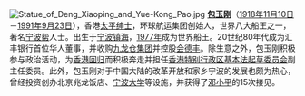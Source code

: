 [[File:Statue_of_Deng_Xiaoping_and_Yue-Kong_Pao.jpg|left]]
'''[[包玉刚|包玉刚]]'''（[[1918年|1918年]][[11月10日|11月10日]]－[[1991年|1991年]][[9月23日|9月23日]]），香港[[太平绅士|太平绅士]]，环球航运集团创始人，世界八大船王之一，著名[[宁波帮|宁波帮]]人士。出生于[[宁波|宁波]][[镇海|镇海]]，[[1977年|1977年]]成为世界船王。20世纪80年代成为汇丰银行首位华人董事，并收购[[九龙仓集团|九龙仓集团]]并控股[[会德丰|会德丰]]。除生意之外，包玉刚积极参与政治活动，为[[香港回归|香港回归]]而积极奔走并担任[[香港特别行政区基本法起草委员会|香港特别行政区基本法起草委员会]]副主任委员。此外，包玉刚对于中国大陆的改革开放和家乡宁波的发展也颇为热心，曾经投资创办北京兆龙饭店、[[宁波大学|宁波大学]]等设施，并获得了[[邓小平|邓小平]]的15次接见。